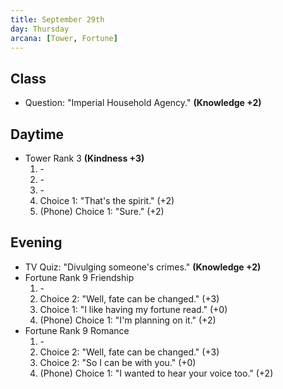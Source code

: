 ```yaml
---
title: September 29th
day: Thursday
arcana: [Tower, Fortune]
---
```


## Class
- Question: "Imperial Household Agency." **(Knowledge +2)**

## Daytime
- Tower Rank 3 **(Kindness +3)**
    1. \-
    1. \-
    1. \-
    1. Choice 1: "That's the spirit." (+2)
    1. (Phone) Choice 1: "Sure." (+2)

## Evening
- TV Quiz: "Divulging someone's crimes." **(Knowledge +2)**
- Fortune Rank 9 Friendship
    1. \-
    1. Choice 2: "Well, fate can be changed." (+3)
    1. Choice 1: "I like having my fortune read." (+0)
    1. (Phone) Choice 1: "I'm planning on it." (+2)
- Fortune Rank 9 Romance
    1. \-
    1. Choice 2: "Well, fate can be changed." (+3)
    1. Choice 2: "So I can be with you." (+0)
    1. (Phone) Choice 1: "I wanted to hear your voice too." (+2)